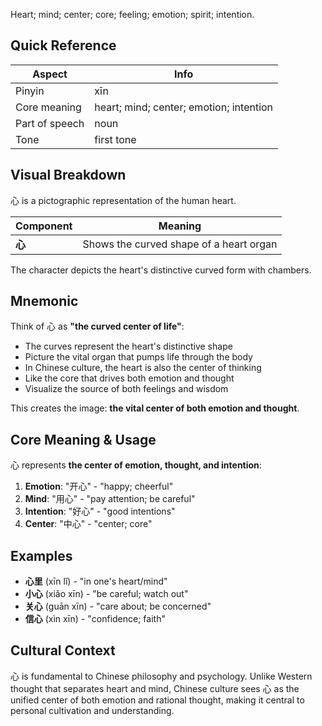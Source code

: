 Heart; mind; center; core; feeling; emotion; spirit; intention.

## Quick Reference

| Aspect         | Info                                      |
| -------------- | ----------------------------------------- |
| Pinyin         | xīn                                       |
| Core meaning   | heart; mind; center; emotion; intention  |
| Part of speech | noun                                      |
| Tone           | first tone                                |

## Visual Breakdown

心 is a pictographic representation of the human heart.

| Component | Meaning                                   |
| --------- | ----------------------------------------- |
| **心**    | Shows the curved shape of a heart organ  |

The character depicts the heart's distinctive curved form with chambers.

## Mnemonic

Think of 心 as **"the curved center of life"**:

- The curves represent the heart's distinctive shape
- Picture the vital organ that pumps life through the body
- In Chinese culture, the heart is also the center of thinking
- Like the core that drives both emotion and thought
- Visualize the source of both feelings and wisdom

This creates the image: **the vital center of both emotion and thought**.

## Core Meaning & Usage

心 represents **the center of emotion, thought, and intention**:

1. **Emotion**: "开心" - "happy; cheerful"
2. **Mind**: "用心" - "pay attention; be careful"
3. **Intention**: "好心" - "good intentions"
4. **Center**: "中心" - "center; core"

## Examples

- **心里** (xīn lǐ) - "in one's heart/mind"
- **小心** (xiǎo xīn) - "be careful; watch out"
- **关心** (guān xīn) - "care about; be concerned"
- **信心** (xìn xīn) - "confidence; faith"

## Cultural Context

心 is fundamental to Chinese philosophy and psychology. Unlike Western thought that separates heart and mind, Chinese culture sees 心 as the unified center of both emotion and rational thought, making it central to personal cultivation and understanding.

